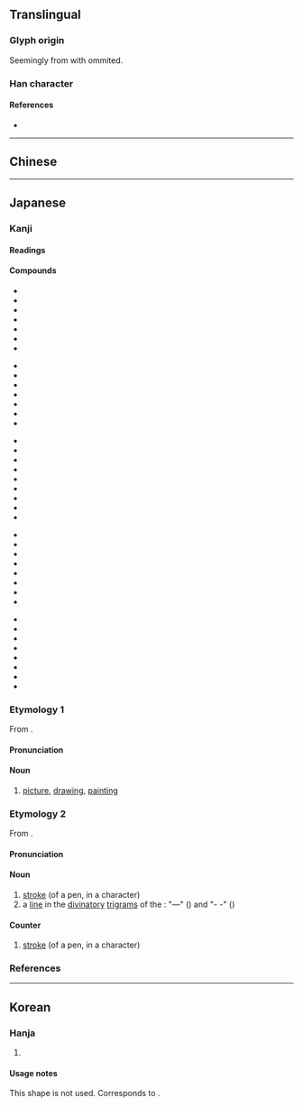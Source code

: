 {{also|畫|划}}
{{character info}}
{{character info|0xFAA3}}
==Translingual==
{{stroke order|type=bw}}
{{CJKV-forms|畫|画|画|畵}}

===Glyph origin===
Seemingly from {{l|mul|畵}} with {{l|mul|𦘒}} ommited.

===Han character===
{{Han char|rn=102|rad=田|as=03|sn=8|four=10770|canj=MUW|ids=⿱一⿶凵田<small>(GT)</small>,⿱一⿶凵由<small>(JK)</small>}}

====References====
* {{Han ref|kx=0759.080|dkj=21739|dj=1169.080|hdz=42530.050|uh=753B|ud=30011}}

----

==Chinese==
{{zh-see|畫}}

----

==Japanese==
{{ja-kanji forms|画|畫}}

===Kanji===
{{ja-kanji|grade=2|rs=田03|kyu=畫}}

====Readings====
{{ja-readings
|goon=え<ゑ, が<ぐわ, わく
|kanon=かい<くわい, かく<くわく
|kun=えが-く<ゑが-く, か-く, かぎ-る, はかりごと-, はか-る
}}
{{attention|ja|expand and split on readings}}

====Compounds====
{{top5}}
* {{ja-r|画家|がか}}
* {{ja-r|画架|がか}}
* {{ja-r|画%角|が%かく}}
* {{ja-r|画工|がこう}}
* {{ja-r|画材|がざい}}
* {{ja-r|画質|がしつ}}
* {{ja-r|画商|がしょう}}
{{mid5}}
* {{ja-r|画図|がと}}
* {{ja-r|画集|がしゅう}}
* {{ja-r|画像|がぞう}}
* {{ja-r|画堂|がどう}}
* {{ja-r|画帖|がじょう}}
* {{ja-r|画%伯|が%はく}}
* {{ja-r|画板|がばん}}
{{mid5}}
* {{ja-r|画眉|がび}}
* {{ja-r|画餅|がべい}}
* {{ja-r|画舫|がぼう}}
* {{ja-r|画面|がめん}}
* {{ja-r|画素|がそ}}
* {{ja-r|画竜|がりょう}}
* {{ja-r|画竜 点睛|がりょう てんせい}}
* {{ja-r|画廊|がろう|gloss=[[gallery]]}}
* {{ja-r|画楼|がろう}}
{{mid5}}
* {{ja-r|画一|かくいつ}}
* {{ja-r|画策|かくさく}}
* {{ja-r|画然|かくぜん}}
* {{ja-r|画定|かくてい}}
* {{ja-r|画期|かっき}}
* {{ja-r|画期%的|かっき%てき}}
* {{ja-r|映画|えいが}}
* {{ja-r|絵画|かいが}}
{{mid5}}
* {{ja-r|企%画|き%かく}}
* {{ja-r|計画|けいかく}}
* {{ja-r|図画|ずが}}
* {{ja-r|版画|はんが}}
* {{ja-r|分画|ぶんかく}}
* {{ja-r|区%画|く%かく}}
* {{ja-r|筆画|ひっかく}}
* {{ja-r|動画|どうが}}
{{bottom}}

===Etymology 1===
{{ja-kanjitab|が|yomi=goon}}
From {{der|ja|ltc|sort=が|-}} {{ltc-l|畫|id=1}}.

====Pronunciation====
{{ja-pron|が|acc=1|acc_ref=DJR|y=goon}}

====Noun====
{{ja-noun|が|kyu=畫|hhira=ぐわ}}

# [[picture]], [[drawing]], [[painting]]

===Etymology 2===
{{ja-kanjitab|かく|yomi=kanon}}
From {{der|ja|ltc|sort=かく|-}} {{ltc-l|畫|id=2}}.

====Pronunciation====
{{ja-pron|かく|acc=0|acc_ref=DJR|acc_note=“stroke”|acc2=2|acc2_ref=DJR|acc2_note=“stroke”|y=kanon}}

====Noun====
{{ja-noun|かく|kyu=畫|hhira=くわく}}

# [[stroke]] (of a pen, in a character)
# a [[line]] in the [[divinatory]] [[trigram]]s of the ''{{w|I Ching}}'': "—" ({{l|ja|陽}}) and "- -" ({{l|ja|陰}})

====Counter====
{{ja-pos|counter|かく|kyu=畫|hhira=くわく}}

# [[stroke]] (of a pen, in a character)

===References===
<references/>

----

==Korean==

===Hanja===
{{ko-hanja|hangeul=화 (획)|eumhun=그림 화|rv=hwa (hoek)|mr=hwa (hoek)|y=hwa (hoyk)}}

# {{defn|lang=ko|sort=田03}}

====Usage notes====
This shape is not used. Corresponds to {{lang|ko|[[畵]]}}.